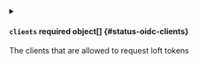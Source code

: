 

<PartialEnabled />



<details className="config-field" data-expandable="true">
<summary>

#### `clients` <span className="config-field-required" data-required="false">required</span> <span className="config-field-type">object[]</span> <span className="config-field-default"></span> <span className="config-field-enum"></span> {#status-oidc-clients}

The clients that are allowed to request loft tokens

</summary>

<PartialClientsreference />


</details>

